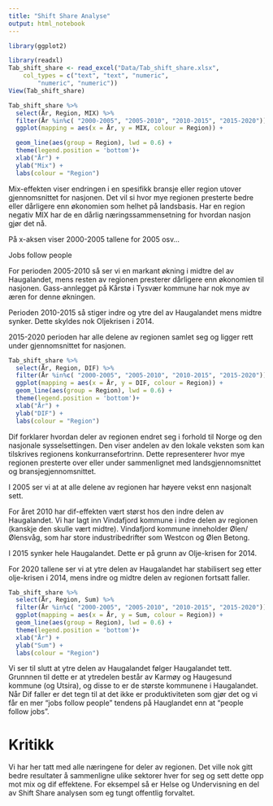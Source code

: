 ```yaml
---
title: "Shift Share Analyse"
output: html_notebook
---
```


```r
library(ggplot2)
```


```r
library(readxl)
Tab_shift_share <- read_excel("Data/Tab_shift_share.xlsx", 
    col_types = c("text", "text", "numeric", 
        "numeric", "numeric"))
View(Tab_shift_share)
```

```r
Tab_shift_share %>%
  select(År, Region, MIX) %>%
  filter(År %in%c( "2000-2005", "2005-2010", "2010-2015", "2015-2020"))%>%
  ggplot(mapping = aes(x = År, y = MIX, colour = Region)) +

  geom_line(aes(group = Region), lwd = 0.6) +
  theme(legend.position = 'bottom')+
  xlab("År") +
  ylab("Mix") +
  labs(colour = "Region")
```

Mix-effekten viser endringen i en spesifikk bransje eller region utover gjennomsnittet for nasjonen. Det vil si hvor mye regionen presterte bedre eller dårligere enn økonomien som helhet på landsbasis. Har en region negativ MIX har de en dårlig næringssammensetning for hvordan nasjon gjør det nå. 

På x-aksen viser 2000-2005 tallene for 2005 osv...


Jobs follow people


For perioden 2005-2010 så ser vi en markant økning i midtre del av Haugalandet, mens resten av regionen presterer dårligere enn økonomien til nasjonen. Gass-annlegget på Kårstø i Tysvær kommune har nok mye av æren for denne økningen. 

Perioden 2010-2015 så stiger indre og ytre del av Haugalandet mens midtre synker. Dette skyldes nok Oljekrisen i 2014. 

2015-2020 perioden har alle delene av regionen samlet seg og ligger rett under gjennomsnittet for nasjonen. 


 


```r
Tab_shift_share %>%
  select(År, Region, DIF) %>%
  filter(År %in%c( "2000-2005", "2005-2010", "2010-2015", "2015-2020"))%>%
  ggplot(mapping = aes(x = År, y = DIF, colour = Region)) +
  geom_line(aes(group = Region), lwd = 0.6) +
  theme(legend.position = 'bottom')+
  xlab("År") +
  ylab("DIF") +
  labs(colour = "Region")
```



Dif forklarer hvordan deler av regionen endret seg i forhold til Norge og den nasjonale sysselsettingen. 
Den viser andelen av den lokale veksten som kan tilskrives regionens konkurransefortrinn. 
Dette representerer hvor mye regionen presterte over eller under sammenlignet med landsgjennomsnittet og bransjegjennomsnittet.

I 2005 ser vi at at alle delene av regionen har høyere vekst enn nasjonalt sett. 

For året 2010 har dif-effekten vært størst hos den indre delen av Haugalandet. Vi har lagt inn Vindafjord kommune i indre delen av regionen (kanskje den skulle vært midtre). Vindafjord kommune inneholder Ølen/Ølensvåg, som har store industribedrifter som Westcon og Ølen Betong.

I 2015 synker hele Haugalandet. Dette er på grunn av Olje-krisen for 2014. 

For 2020 tallene ser vi at ytre delen av Haugalandet har stabilisert seg etter olje-krisen i 2014, mens indre og midtre delen av regionen fortsatt faller.

```r
Tab_shift_share %>%
  select(År, Region, Sum) %>%
  filter(År %in%c( "2000-2005", "2005-2010", "2010-2015", "2015-2020"))%>%
  ggplot(mapping = aes(x = År, y = Sum, colour = Region)) +
  geom_line(aes(group = Region), lwd = 0.6) +
  theme(legend.position = 'bottom')+
  xlab("År") +
  ylab("Sum") +
  labs(colour = "Region")
```

Vi ser til slutt at ytre delen av Haugalandet følger Haugalandet tett. Grunnnen til dette er at ytredelen består av Karmøy og Haugesund kommune (og Utsira), og disse to er de største kommunene i Haugalandet.
Når Dif faller er det tegn til at det ikke er produktiviteten som gjør det og vi får en mer "jobs follow people" tendens på Hauglandet enn at "people follow jobs".

# Kritikk

Vi har her tatt med alle næringene for deler av regionen. Det ville nok gitt bedre resultater å sammenligne ulike sektorer hver for seg og sett dette opp mot mix og dif effektene. For eksempel så er Helse og Undervisning  en del av Shift Share analysen som eg tungt offentlig forvaltet. 

